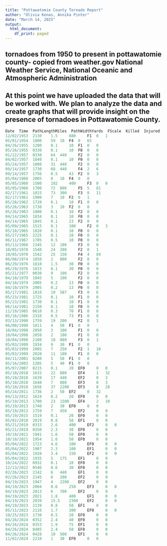 ```yaml
---
title: "Pottawatomie County Tornado Report"
author: "Olivia Kenas, Annika Pinter"
date: "March 14, 2025"
output:
  html_document:
    df_print: paged
---
```



## tornadoes from 1950 to present in pottawatomie county- copied from weather.gov National Weather Service, National Oceanic and Atmospheric Administration
## At this point we have uploaded the data that will be worked with. We plan to analyze the data and create graphs that will provide insight on the presence of tornadoes in Pottawatomie County. 

```r
Date  Time  PathLengthMiles  PathWidthYards  FScale  Killed  Injured
12/02/1953 	2130 	1.5 	880 	F1 	0 	1 	
05/01/1954 	1800 	59 	10 	F4 	0 	65 	
04/26/1955 	1200 	0.1 	10 	F1 	0 	0 	
05/26/1955 	0330 	0.1 	10 	F0 	0 	0 	
01/22/1957 	0330 	64 	440 	F2 	0 	0 	
04/02/1957 	1840 	0.1 	10 	F0 	0 	0 
05/24/1957 	1800 	31 	440 	F2 	0 	0 	
09/14/1957 	1730 	68 	440 	F4 	2 	6 	
09/14/1957 	1756 	0.5 	43 	F2 	0 	3 	
05/04/1960 	2005 	8 	10 	F4 	0 	0 	
05/05/1960 	1500 	102 	400 	F3 	0 	0 	
05/05/1960 	1700 	72 	800 	F5 	5 	81 	
02/17/1961 	1815 	73 	300 	F3 	0 	11 	
02/17/1961 	1900 	7 	10 	F2 	0 	1 	
05/28/1962 	1720 	0.1 	10 	F1 	0 	0 	
05/26/1963 	1730 	3 	10 	F2 	0 	0 	
05/26/1963 	1800 	0.1 	10 	F2 	0 	0 	
04/14/1965 	1834 	0.1 	10 	F0 	0 	0 	
04/14/1965 	1845 	0.1 	23 	F2 	0 	0 	
05/09/1965 	1515 	0.1 	100 	F2 	0 	3 	
05/18/1965 	1820 	0.1 	10 	F0 	0 	0 	
05/27/1965 	2225 	0.1 	10 	F0 	0 	0 	
06/11/1967 	1705 	0.5 	10 	F0 	0 	0 	
05/13/1968 	1345 	12 	100 	F3 	0 	0 	
10/05/1970 	1540 	24 	200 	F2 	0 	1 	
10/05/1970 	1542 	25 	150 	F4 	4 	84 	
06/08/1974 	1850 	2 	800 	F2 	0 	0 	
06/29/1976 	1810 	1.5 	30 	F0 	0 	0 	
06/29/1976 	1815 	0.1 	30 	F0 	0 	0 	
05/21/1977 	0030 	9 	100 	F2 	0 	0 	
04/10/1979 	1845 	5 	100 	F2 	0 	0 	
04/10/1979 	2005 	0.2 	13 	F0 	0 	0 
04/10/1979 	2005 	0.2 	13 	F0 	0 	0 	
05/17/1981 	1810 	10 	587 	F3 	0 	6 	
05/23/1981 	1725 	0.1 	10 	F1 	0 	0 
05/23/1981 	1730 	0.1 	10 	F1 	0 	0 
06/14/1981 	2150 	0.1 	10 	F0 	0 	0 
11/19/1985 	0610 	0.3 	70 	F1 	0 	0 
05/16/1986 	2310 	0.5 	73 	F1 	0 	0 	
03/13/1990 	1759 	19 	200 	F2 	0 	1 	
06/08/1998 	1811 	4 	50 	F1 	0 	0 	
10/04/1998 	2050 	3 	100 	F1 	0 	0 
10/04/1998 	2058 	2 	100 	F1 	0 	0 	
10/04/1998 	2108 	10 	880 	F3 	0 	1 	
05/03/1999 	1934 	9 	30 	F1 	0 	0 
05/03/1999 	2005 	7 	250 	F2 	1 	10 
05/03/1999 	2020 	11 	100 	F1 	0 	0 	
04/11/2001 	0200 	5 	50 	F1 	0 	0 	
05/16/2003 	1205 	5 	40 	F1 	0 	0 	
05/07/2007 	0215 	0.1 	20 	EF0 	0 	0 	
05/10/2010 	1632 	22 	880 	EF4 	1 	32 	
05/10/2010 	1639 	17 	440 	EF2 	0 	3 	
05/10/2010 	1648 	7 	880 	EF3 	0 	3 	
05/10/2010 	1656 	37 	2200 	EF3 	0 	28 	
05/24/2011 	1736 	2 	50 	EF2 	0 	32 	
04/13/2012 	1624 	0.2 	20 	EF0 	0 	0 	
05/19/2013 	1700 	23 	1500 	EF4 	2 	10 	
05/19/2013 	1740 	2 	30 	EF0 	0 	0 	
05/19/2013 	1759 	7 	450 	EF2 	0 	0 	
05/19/2015 	1519 	0.1 	20 	EF0 	0 	0 	
05/02/2018 	2019 	0.8 	50 	EF1 	0 	0 	
05/21/2019 	0333 	2.6 	400 	EF2 	0 	0 
05/21/2019 	0350 	2.3 	30 	EF0 	0 	0 	
10/10/2021 	1941 	1.6 	50 	EF0 	0 	0 	
10/10/2021 	1954 	1.6 	50 	EF0 	0 	0 	
05/04/2022 	1723 	4.6 	100 	EF0 	0 	0 	
05/04/2022 	1907	2.3 	100 	EF1 	0 	0 	
05/04/2022 	1928 	3.4 	150 	EF2 	0 	0 	
05/04/2022 	1935 	5 	175 	EF1 	0 	0 	
10/24/2022 	0932	0.1 	10 	EF0 	0 	0 	
12/13/2022 	0546 	0.6 	30 	EF0 	0 	0 
02/26/2023 	2142 	6 	440 	EF1 	0 	0 	
02/26/2023 	2145 	6 	200 	EF2 	0 	0 	
04/19/2023 	1947 	4 	2200 	EF2 	0 	0 	
04/19/2023 	2004 	0.6 	250 	EF3 	0 	0 	
04/19/2023 	2013 	6 	700 	EF2 	0 	0 	
04/19/2023 	2021 	1.8 	400 	EF1 	0 	0 	
04/19/2023 	2039 	15.5 	2300 	EF2 	0 	0 	
04/19/2023 	2139	0.8 	50 	EF1 	0 	0 		
05/11/2023 	2116	1.7 	300 	EF0 	0 	0 	
10/25/2023 	1730 	0.5 	20 	EF0 	0 	0 	
04/26/2024 	0352 	2.4 	40 	EF0 	0 	0 	
04/26/2024 	0353 	1.9 	75 	EF1 	0 	0 	
04/26/2024 	0405 	2.4 	50 	EF0 	0 	0 	
04/26/2024 	0428	10 	500 	EF1 	0 	0 	
11/02/2024 	2210 	1 	30 	EF0 	0 	0 	
```

